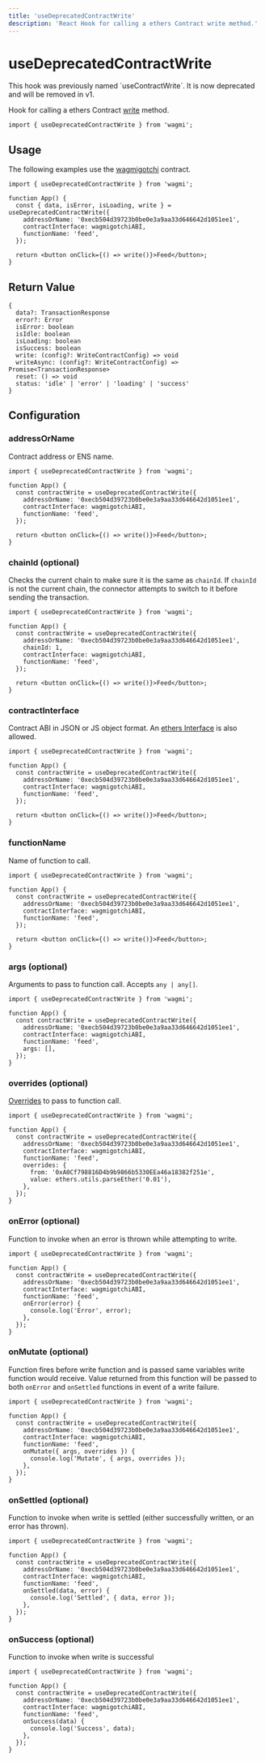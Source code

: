 ```yaml
---
title: 'useDeprecatedContractWrite'
description: 'React Hook for calling a ethers Contract write method.'
---
```



# useDeprecatedContractWrite

<Callout>
  This hook was previously named `useContractWrite`. It is now deprecated and
  will be removed in v1.
</Callout>

Hook for calling a ethers Contract [write](https://docs.ethers.io/v5/api/contract/contract/#Contract--write) method.

```tsx
import { useDeprecatedContractWrite } from 'wagmi';
```

## Usage

The following examples use the [wagmigotchi](https://etherscan.io/address/0xecb504d39723b0be0e3a9aa33d646642d1051ee1) contract.

```tsx
import { useDeprecatedContractWrite } from 'wagmi';

function App() {
  const { data, isError, isLoading, write } = useDeprecatedContractWrite({
    addressOrName: '0xecb504d39723b0be0e3a9aa33d646642d1051ee1',
    contractInterface: wagmigotchiABI,
    functionName: 'feed',
  });

  return <button onClick={() => write()}>Feed</button>;
}
```

## Return Value

```tsx
{
  data?: TransactionResponse
  error?: Error
  isError: boolean
  isIdle: boolean
  isLoading: boolean
  isSuccess: boolean
  write: (config?: WriteContractConfig) => void
  writeAsync: (config?: WriteContractConfig) => Promise<TransactionResponse>
  reset: () => void
  status: 'idle' | 'error' | 'loading' | 'success'
}
```

## Configuration

### addressOrName

Contract address or ENS name.

```tsx {5}
import { useDeprecatedContractWrite } from 'wagmi';

function App() {
  const contractWrite = useDeprecatedContractWrite({
    addressOrName: '0xecb504d39723b0be0e3a9aa33d646642d1051ee1',
    contractInterface: wagmigotchiABI,
    functionName: 'feed',
  });

  return <button onClick={() => write()}>Feed</button>;
}
```

### chainId (optional)

Checks the current chain to make sure it is the same as `chainId`. If `chainId` is not the current chain, the connector attempts to switch to it before sending the transaction.

```tsx {6}
import { useDeprecatedContractWrite } from 'wagmi';

function App() {
  const contractWrite = useDeprecatedContractWrite({
    addressOrName: '0xecb504d39723b0be0e3a9aa33d646642d1051ee1',
    chainId: 1,
    contractInterface: wagmigotchiABI,
    functionName: 'feed',
  });

  return <button onClick={() => write()}>Feed</button>;
}
```

### contractInterface

Contract ABI in JSON or JS object format. An [ethers Interface](https://docs.ethers.io/v5/api/utils/abi/interface) is also allowed.

```tsx {6}
import { useDeprecatedContractWrite } from 'wagmi';

function App() {
  const contractWrite = useDeprecatedContractWrite({
    addressOrName: '0xecb504d39723b0be0e3a9aa33d646642d1051ee1',
    contractInterface: wagmigotchiABI,
    functionName: 'feed',
  });

  return <button onClick={() => write()}>Feed</button>;
}
```

### functionName

Name of function to call.

```tsx {7}
import { useDeprecatedContractWrite } from 'wagmi';

function App() {
  const contractWrite = useDeprecatedContractWrite({
    addressOrName: '0xecb504d39723b0be0e3a9aa33d646642d1051ee1',
    contractInterface: wagmigotchiABI,
    functionName: 'feed',
  });

  return <button onClick={() => write()}>Feed</button>;
}
```

### args (optional)

Arguments to pass to function call. Accepts `any | any[]`.

```tsx {11}
import { useDeprecatedContractWrite } from 'wagmi';

function App() {
  const contractWrite = useDeprecatedContractWrite({
    addressOrName: '0xecb504d39723b0be0e3a9aa33d646642d1051ee1',
    contractInterface: wagmigotchiABI,
    functionName: 'feed',
    args: [],
  });
}
```

### overrides (optional)

[Overrides](https://docs.ethers.io/v5/api/contract/contract/#Contract-functionsCall) to pass to function call.

```tsx {8-11}
import { useDeprecatedContractWrite } from 'wagmi';

function App() {
  const contractWrite = useDeprecatedContractWrite({
    addressOrName: '0xecb504d39723b0be0e3a9aa33d646642d1051ee1',
    contractInterface: wagmigotchiABI,
    functionName: 'feed',
    overrides: {
      from: '0xA0Cf798816D4b9b9866b5330EEa46a18382f251e',
      value: ethers.utils.parseEther('0.01'),
    },
  });
}
```

### onError (optional)

Function to invoke when an error is thrown while attempting to write.

```tsx {11-13}
import { useDeprecatedContractWrite } from 'wagmi';

function App() {
  const contractWrite = useDeprecatedContractWrite({
    addressOrName: '0xecb504d39723b0be0e3a9aa33d646642d1051ee1',
    contractInterface: wagmigotchiABI,
    functionName: 'feed',
    onError(error) {
      console.log('Error', error);
    },
  });
}
```

### onMutate (optional)

Function fires before write function and is passed same variables write function would receive. Value returned from this function will be passed to both `onError` and `onSettled` functions in event of a write failure.

```tsx {11-13}
import { useDeprecatedContractWrite } from 'wagmi';

function App() {
  const contractWrite = useDeprecatedContractWrite({
    addressOrName: '0xecb504d39723b0be0e3a9aa33d646642d1051ee1',
    contractInterface: wagmigotchiABI,
    functionName: 'feed',
    onMutate({ args, overrides }) {
      console.log('Mutate', { args, overrides });
    },
  });
}
```

### onSettled (optional)

Function to invoke when write is settled (either successfully written, or an error has thrown).

```tsx {11-13}
import { useDeprecatedContractWrite } from 'wagmi';

function App() {
  const contractWrite = useDeprecatedContractWrite({
    addressOrName: '0xecb504d39723b0be0e3a9aa33d646642d1051ee1',
    contractInterface: wagmigotchiABI,
    functionName: 'feed',
    onSettled(data, error) {
      console.log('Settled', { data, error });
    },
  });
}
```

### onSuccess (optional)

Function to invoke when write is successful

```tsx {11-13}
import { useDeprecatedContractWrite } from 'wagmi';

function App() {
  const contractWrite = useDeprecatedContractWrite({
    addressOrName: '0xecb504d39723b0be0e3a9aa33d646642d1051ee1',
    contractInterface: wagmigotchiABI,
    functionName: 'feed',
    onSuccess(data) {
      console.log('Success', data);
    },
  });
}
```
